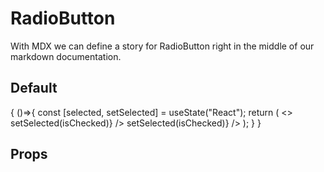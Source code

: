 
<Meta title='Components|RadioButton ' component={RadioButton} />

# RadioButton
With MDX we can define a story for RadioButton right in the middle of our
markdown documentation.


## Default 
<Preview>
	<Story name='Simple'>
    {
      ()=>{
        const [selected, setSelected] = useState("React");
        return (
          <>
            <RadioButton
              label="React"
              value="React"
              checked={selected === "React"}
              onClick={isChecked => setSelected(isChecked)}
            />
            <RadioButton
              label="Angular"
              value="Angular"
              disabled={true}
            />
            <RadioButton
              label="Vue"
              value="Vue"
              checked={selected === "Vue"}
              onClick={isChecked => setSelected(isChecked)}
            />
          </>
        );
      }
    }
  </Story>
</Preview>


## Props
<Props of={RadioButton} />

